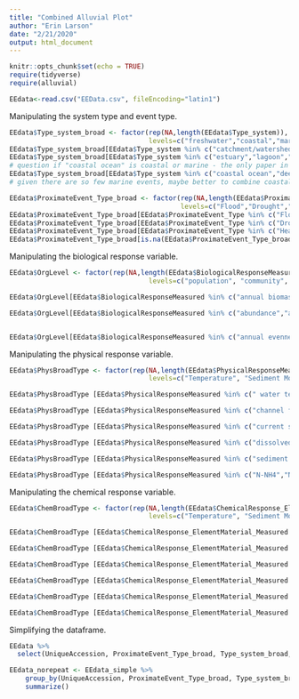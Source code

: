 ```yaml
---
title: "Combined Alluvial Plot"
author: "Erin Larson"
date: "2/21/2020"
output: html_document
---
```


```r
knitr::opts_chunk$set(echo = TRUE)
require(tidyverse)
require(alluvial)
```

```r
EEdata<-read.csv("EEData.csv", fileEncoding="latin1")
```

Manipulating the system type and event type.
```r
EEdata$Type_system_broad <- factor(rep(NA,length(EEdata$Type_system)),
                                   levels=c("freshwater","coastal","marine"))
EEdata$Type_system_broad[EEdata$Type_system %in% c("catchment/watershed","floodplain","lake","pond","stream/river","wetland")] <- "freshwater"
EEdata$Type_system_broad[EEdata$Type_system %in% c("estuary","lagoon","marine intertidal")] <- "coastal" 
# question if "coastal ocean" is coastal or marine - the only paper in this category looked at subtidal algae beds
EEdata$Type_system_broad[EEdata$Type_system %in% c("coastal ocean","deep sea","open ocean")] <- "marine"
# given there are so few marine events, maybe better to combine coastal and marine categories

EEdata$ProximateEvent_Type_broad <- factor(rep(NA,length(EEdata$ProximateEvent_Type)),
                                           levels=c("Flood","Drought","Heatwave","Other"))
EEdata$ProximateEvent_Type_broad[EEdata$ProximateEvent_Type %in% c("Flood")] <- "Flood"
EEdata$ProximateEvent_Type_broad[EEdata$ProximateEvent_Type %in% c("Drought")] <- "Drought"
EEdata$ProximateEvent_Type_broad[EEdata$ProximateEvent_Type %in% c("Heatwave")] <- "Heatwave"
EEdata$ProximateEvent_Type_broad[is.na(EEdata$ProximateEvent_Type_broad)] <- "Other"
```

Manipulating the biological response variable.
```r
EEdata$OrgLevel <- factor(rep(NA,length(EEdata$BiologicalResponseMeasured)),
                                   levels=c("population", "community", "ecosystem"))

EEdata$OrgLevel[EEdata$BiologicalResponseMeasured %in% c("annual biomass","aboveground biomass","belowground biomass","biomass","summer biomass", "EVI")] <- "ecosystem"

EEdata$OrgLevel[EEdata$BiologicalResponseMeasured %in% c("abundance","annual abundance", "catches or landings", "density", "percent occurrence", "occupancy rate", "percent cover", "summer abundance", "annual Year of Young", "summer Year of Young", "population size structure",  "male survival", "reproduction - nest quantity", "reproduction - ovulation rate", "reproduction - young survival", "body condition", "diet", "growth",  "infection rate", "leaf carbon isotope ratio", "metabolism", "mortality", "ratio of leaf chlorophyl a:b", "rhizome starch levels", "rhizome sugar level", "seawater readiness", "stomach fullness", "stress - cortisol level", "total leaf chlorophyl", "behavior - movement", "carbon assimilation")] <- "population"


EEdata$OrgLevel[EEdata$BiologicalResponseMeasured %in% c("annual evenness", "annual richness", "diversity", "functional beta diversity", "functional community structure","phenotypic diversity", "species evenness", "species richness", "summer evenness", "summer richness", "taxonomic beta diversity", "taxonomic diversity", "taxonomic richness", "macroinvertebrate community index", "community composition", "foodweb structure",  "taxonomic community structure", "stability and persistence", "colonization rate", "extinction rate")] <- "community"

```

Manipulating the physical response variable.
```r
EEdata$PhysBroadType <- factor(rep(NA,length(EEdata$PhysicalResponseMeasured)),
                                   levels=c("Temperature", "Sediment Movement", "Water Movement", "Water Quality (DO, pH, Conductivity, Salinity, Clarity)", "Sediment Quality", "Nutrients (C,N,P,Si)"))

EEdata$PhysBroadType [EEdata$PhysicalResponseMeasured %in% c(" water temperature","water temperature", "air temperature")] <- "Temperature"

EEdata$PhysBroadType [EEdata$PhysicalResponseMeasured %in% c("channel form","sediment transport","denudation rate","sediment")] <- "Sediment Movement"

EEdata$PhysBroadType [EEdata$PhysicalResponseMeasured %in% c("current speed","river flow","salinity","streamflow","water level","water retention time","water connectivity", "swash time","swash zone","wave height","wave period")] <- "Water Movement"

EEdata$PhysBroadType [EEdata$PhysicalResponseMeasured %in% c("dissolved oxygen","DO","pH", "turbidity","TSS/sediment","Conductivity","Salinity" )] <- "Water Quality (DO, pH, Conductivity, Salinity, Clarity)"

EEdata$PhysBroadType [EEdata$PhysicalResponseMeasured %in% c("sediment - grain size","sediment - organic matter","soil moisture")] <- "Sediment Quality"

EEdata$PhysBroadType [EEdata$PhysicalResponseMeasured %in% c("N-NH4","N-NO2","N-NO3 (includes NO3+NO2)","N-TN","P-SRP/PO4","P-TP","SiO2","C-CO2","C-DIC","C-DOC","C-POC")] <- "Nutrients (C,N,P,Si)"

```

Manipulating the chemical response variable.
```r
EEdata$ChemBroadType <- factor(rep(NA,length(EEdata$ChemicalResponse_ElementMaterial_Measured)),
                                   levels=c("Temperature", "Sediment Movement", "Water Movement", "Water Quality (DO, pH, Conductivity, Salinity, Clarity)", "Sediment Quality", "Nutrients (C,N,P,Si)"))

EEdata$ChemBroadType [EEdata$ChemicalResponse_ElementMaterial_Measured %in% c(" water temperature","water temperature", "air temperature")] <- "Temperature"

EEdata$ChemBroadType [EEdata$ChemicalResponse_ElementMaterial_Measured %in% c("channel form","sediment transport","denudation rate","sediment")] <- "Sediment Movement"

EEdata$ChemBroadType [EEdata$ChemicalResponse_ElementMaterial_Measured %in% c("current speed","river flow","salinity","streamflow","water level","water retention time","water connectivity", "swash time","swash zone","wave height","wave period")] <- "Water Movement"

EEdata$ChemBroadType [EEdata$ChemicalResponse_ElementMaterial_Measured %in% c("dissolved oxygen","DO","pH", "turbidity","TSS/sediment","Conductivity","Salinity" )] <- "Water Quality (DO, pH, Conductivity, Salinity, Clarity)"

EEdata$ChemBroadType [EEdata$ChemicalResponse_ElementMaterial_Measured %in% c("sediment - grain size","sediment - organic matter","soil moisture")] <- "Sediment Quality"

EEdata$ChemBroadType [EEdata$ChemicalResponse_ElementMaterial_Measured %in% c("N-NH4","N-NO2","N-NO3 (includes NO3+NO2)","N-TN","P-SRP/PO4","P-TP","SiO2","C-CO2","C-DIC","C-DOC","C-POC")] <- "Nutrients (C,N,P,Si)"

```

Simplifying the dataframe.
```r
EEdata %>% 
  select(UniqueAccession, ProximateEvent_Type_broad, Type_system_broad, OrgLevel, PhysBroadType, ChemBroadType) -> EEdata_simple

EEdata_norepeat <- EEdata_simple %>%
    group_by(UniqueAccession, ProximateEvent_Type_broad, Type_system_broad, OrgLevel, PhysBroadType, ChemBroadType) %>%
    summarize()
```
